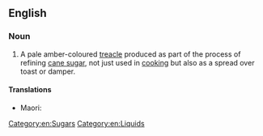 ==English==

===Noun===
{{wikipedia}}
{{en-noun|-|s}}

# A pale amber-coloured [[treacle]] produced as part of the process of refining [[cane sugar]], not just used in [[cooking]] but also as a spread over toast or damper.

[[Category:en:Sugars]]
[[Category:en:Liquids]]

====Translations====
{{trans-top|a pale amber coloured liquid produced as part of the refining of sugar}}
* Maori: {{t|mi|mīere}}
{{trans-mid}}
{{trans-bottom}}